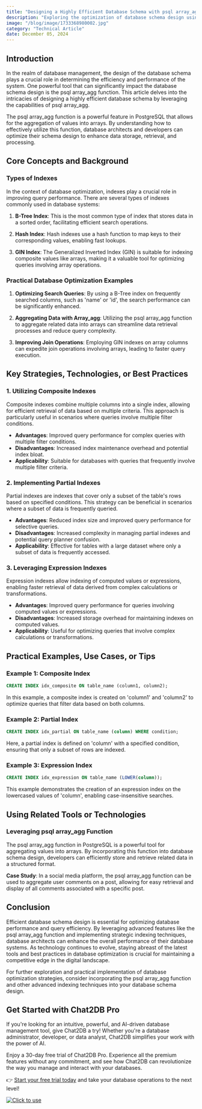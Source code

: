 ```yaml
---
title: "Designing a Highly Efficient Database Schema with psql array_agg"
description: "Exploring the optimization of database schema design using psql array_agg function for enhanced efficiency."
image: "/blog/image/1733368980002.jpg"
category: "Technical Article"
date: December 05, 2024
---
```


## Introduction

In the realm of database management, the design of the database schema plays a crucial role in determining the efficiency and performance of the system. One powerful tool that can significantly impact the database schema design is the psql array_agg function. This article delves into the intricacies of designing a highly efficient database schema by leveraging the capabilities of psql array_agg.

The psql array_agg function is a powerful feature in PostgreSQL that allows for the aggregation of values into arrays. By understanding how to effectively utilize this function, database architects and developers can optimize their schema design to enhance data storage, retrieval, and processing.

## Core Concepts and Background

### Types of Indexes

In the context of database optimization, indexes play a crucial role in improving query performance. There are several types of indexes commonly used in database systems:

1. **B-Tree Index**: This is the most common type of index that stores data in a sorted order, facilitating efficient search operations.

2. **Hash Index**: Hash indexes use a hash function to map keys to their corresponding values, enabling fast lookups.

3. **GIN Index**: The Generalized Inverted Index (GIN) is suitable for indexing composite values like arrays, making it a valuable tool for optimizing queries involving array operations.

### Practical Database Optimization Examples

1. **Optimizing Search Queries**: By using a B-Tree index on frequently searched columns, such as 'name' or 'id', the search performance can be significantly enhanced.

2. **Aggregating Data with Array_agg**: Utilizing the psql array_agg function to aggregate related data into arrays can streamline data retrieval processes and reduce query complexity.

3. **Improving Join Operations**: Employing GIN indexes on array columns can expedite join operations involving arrays, leading to faster query execution.

## Key Strategies, Technologies, or Best Practices

### 1. Utilizing Composite Indexes

Composite indexes combine multiple columns into a single index, allowing for efficient retrieval of data based on multiple criteria. This approach is particularly useful in scenarios where queries involve multiple filter conditions.

- **Advantages**: Improved query performance for complex queries with multiple filter conditions.
- **Disadvantages**: Increased index maintenance overhead and potential index bloat.
- **Applicability**: Suitable for databases with queries that frequently involve multiple filter criteria.

### 2. Implementing Partial Indexes

Partial indexes are indexes that cover only a subset of the table's rows based on specified conditions. This strategy can be beneficial in scenarios where a subset of data is frequently queried.

- **Advantages**: Reduced index size and improved query performance for selective queries.
- **Disadvantages**: Increased complexity in managing partial indexes and potential query planner confusion.
- **Applicability**: Effective for tables with a large dataset where only a subset of data is frequently accessed.

### 3. Leveraging Expression Indexes

Expression indexes allow indexing of computed values or expressions, enabling faster retrieval of data derived from complex calculations or transformations.

- **Advantages**: Improved query performance for queries involving computed values or expressions.
- **Disadvantages**: Increased storage overhead for maintaining indexes on computed values.
- **Applicability**: Useful for optimizing queries that involve complex calculations or transformations.

## Practical Examples, Use Cases, or Tips

### Example 1: Composite Index

```sql
CREATE INDEX idx_composite ON table_name (column1, column2);
```

In this example, a composite index is created on 'column1' and 'column2' to optimize queries that filter data based on both columns.

### Example 2: Partial Index

```sql
CREATE INDEX idx_partial ON table_name (column) WHERE condition;
```

Here, a partial index is defined on 'column' with a specified condition, ensuring that only a subset of rows are indexed.

### Example 3: Expression Index

```sql
CREATE INDEX idx_expression ON table_name (LOWER(column));
```

This example demonstrates the creation of an expression index on the lowercased values of 'column', enabling case-insensitive searches.

## Using Related Tools or Technologies

### Leveraging psql array_agg Function

The psql array_agg function in PostgreSQL is a powerful tool for aggregating values into arrays. By incorporating this function into database schema design, developers can efficiently store and retrieve related data in a structured format.

**Case Study**: In a social media platform, the psql array_agg function can be used to aggregate user comments on a post, allowing for easy retrieval and display of all comments associated with a specific post.

## Conclusion

Efficient database schema design is essential for optimizing database performance and query efficiency. By leveraging advanced features like the psql array_agg function and implementing strategic indexing techniques, database architects can enhance the overall performance of their database systems. As technology continues to evolve, staying abreast of the latest tools and best practices in database optimization is crucial for maintaining a competitive edge in the digital landscape.

For further exploration and practical implementation of database optimization strategies, consider incorporating the psql array_agg function and other advanced indexing techniques into your database schema design.

## Get Started with Chat2DB Pro

If you're looking for an intuitive, powerful, and AI-driven database management tool, give Chat2DB a try! Whether you're a database administrator, developer, or data analyst, Chat2DB simplifies your work with the power of AI.

Enjoy a 30-day free trial of Chat2DB Pro. Experience all the premium features without any commitment, and see how Chat2DB can revolutionize the way you manage and interact with your databases.

👉 [Start your free trial today](https://chat2db.ai/pricing) and take your database operations to the next level!


[![Click to use](/image/blog/bg/chat2db.jpg)](https://app.chat2db-ai.com/)
